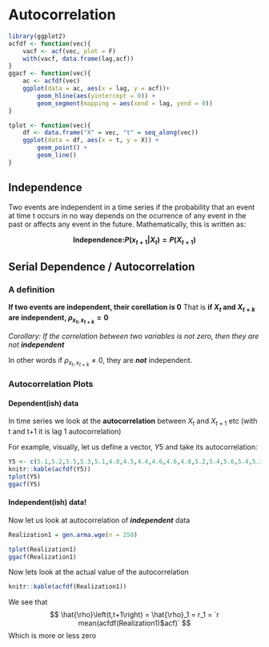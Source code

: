 # Autocorrelation 

```r
library(ggplot2)
acfdf <- function(vec){
	vacf <- acf(vec, plot = F)
	with(vacf, data.frame(lag,acf))
}
ggacf <- function(vec){
	ac <- acfdf(vec)
	ggplot(data = ac, aes(x = lag, y = acf))+
		geom_hline(aes(yintercept = 0)) +
		geom_segment(mapping = aes(xend = lag, yend = 0))
}

tplot <- function(vec){
	df <- data.frame("X" = vec, "t" = seq_along(vec))
	ggplot(data = df, aes(x = t, y = X)) +
		geom_point() +
		geom_line()
}
```


## Independence

Two events are independent in a time series if the probability that an event at time t occurs in no way depends on the ocurrence of any event in the past or affects any event in the future. Mathematically, this is written as:

**$$\mathrm{Independence: }P \left(x_{t+1}|X_t\right) = P\left(X_{t+1}\right)$$**

## Serial Dependence /  Autocorrelation

### A definition

**If two events are independent, their corellation is 0**
That is **if $X_t$ and $X_{t+k}$ are independent, $\rho_{x_{t},x_{t+k}}=0$**

*Corollary: If the correlation between two variables is not zero, then they are not* ***independent***

In other words if $\rho_{x_{t},x_{t+k}} \neq 0$, they are ***not*** independent.


### Autocorrelation Plots

#### Dependent(ish) data
In time series we look at the **autocorrelation** between $X_t$ and $X_{t+1}$ etc (with t and t+1 it is lag 1 autocorrelation)

For example, visually, let us define a vector, $Y5$ and take its autocorrelation:

```r
Y5 <- c(5.1,5.2,5.5,5.3,5.1,4.8,4.5,4.4,4.6,4.6,4.8,5.2,5.4,5.6,5.4,5.3,5.1,5.1,4.8,4.7,4.5,4.3,4.6,4.8,4.9,5.2,5.4,5.6,5.5,5.5)
knitr::kable(acfdf(Y5))
tplot(Y5)
ggacf(Y5)
```

#### Independent(ish) data!


Now let us look at autocorrelation of ***independent*** data

```r
Realization1 = gen.arma.wge(n = 250)
```


```r
tplot(Realization1)
ggacf(Realization1)
```

Now lets look at the actual value of the autocorrelation

```r
knitr::kable(acfdf(Realization1))
```


We see that $$ \hat{\rho}\left(t,t+1\right) = \hat{\rho}_1 = r_1 = `r mean(acfdf(Realization1)$acf)` $$
Which is more or less zero




